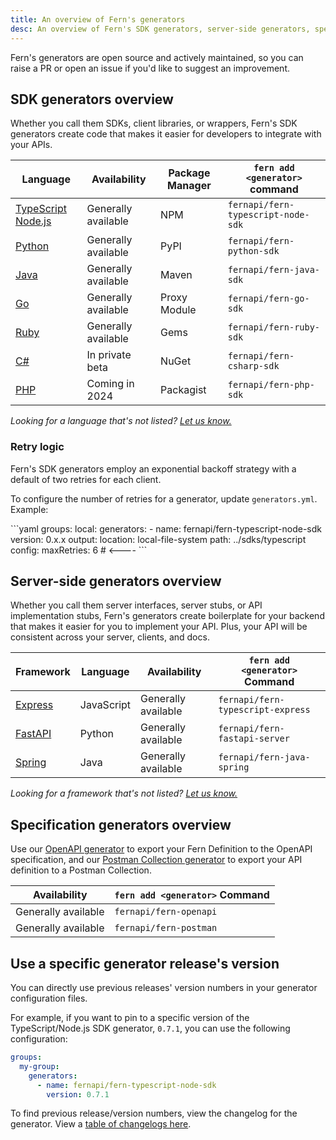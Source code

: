 ---
title: An overview of Fern's generators
desc: An overview of Fern's SDK generators, server-side generators, specification (Postman and OpenAPI) generators, retry logic, and using specific versions.
---

Fern's generators are open source and actively maintained, so you can raise a PR or open an issue if you'd like to suggest an improvement.

## SDK generators overview

Whether you call them SDKs, client libraries, or wrappers, Fern's SDK generators create code that makes it easier for developers to integrate with your APIs. 

| Language                                                       | Availability          | Package Manager | `fern add <generator>` command        |
| -------------------------------------------------------------- | --------------------- | --------------- | ------------------------------------- |
| [TypeScript Node.js](/fern-sd-ks/sdk-generators/typescript)    | Generally available   | NPM             | `fernapi/fern-typescript-node-sdk`    |
| [Python](/fern-sd-ks/sdk-generators/python)                    | Generally available   | PyPI            | `fernapi/fern-python-sdk`             |
| [Java](/fern-sd-ks/sdk-generators/java)                        | Generally available   | Maven           | `fernapi/fern-java-sdk`               |
| [Go](/fern-sd-ks/sdk-generators/go)                            | Generally available   | Proxy Module    | `fernapi/fern-go-sdk`                 |
| [Ruby](/fern-sd-ks/sdk-generators/ruby)                        | Generally available   | Gems            | `fernapi/fern-ruby-sdk`               |
| [C#](/fern-sd-ks/sdk-generators/csharp)                        | In private beta       | NuGet           | `fernapi/fern-csharp-sdk`             |
| [PHP](/fern-sd-ks/sdk-generators/php)                          | Coming in 2024        | Packagist       | `fernapi/fern-php-sdk`                |

_Looking for a language that's not listed? [Let us know.](https://github.com/fern-api/fern/issues/new?title=%5BLanguage%20Request%5D%20)_

### Retry logic

Fern's SDK generators employ an exponential backoff strategy with a default of two retries for each client.

To configure the number of retries for a generator, update `generators.yml`. Example:

<CodeBlock title='generators.yml'>
```yaml
groups:
  local:
    generators:
      - name: fernapi/fern-typescript-node-sdk
        version: 0.x.x
        output:
          location: local-file-system
          path: ../sdks/typescript
        config:
          maxRetries: 6 # <----
```
</CodeBlock>

## Server-side generators overview

Whether you call them server interfaces, server stubs, or API implementation stubs, Fern's generators create boilerplate for your backend that makes it easier for you to implement your API. Plus, your API will be consistent across your server, clients, and docs.

| Framework                                                              | Language   | Availability        | `fern add <generator>` Command    |
| ---------------------------------------------------------------------- | ---------- | ------------------- | --------------------------------- |
| [Express](/fern-sd-ks/other-generators/server-side/express)            | JavaScript | Generally available | `fernapi/fern-typescript-express` |
| [FastAPI](/fern-sd-ks/other-generators/server-side/fastapi)            | Python     | Generally available | `fernapi/fern-fastapi-server`     |
| [Spring](/fern-sd-ks/other-generators/server-side/spring)              | Java       | Generally available | `fernapi/fern-java-spring`        |

_Looking for a framework that's not listed? [Let us know.](https://github.com/fern-api/fern/issues/new?title=%5BFramework%20Request%5D%20)_

## Specification generators overview

Use our [OpenAPI generator](/fern-sd-ks/other-generators/spec/openapi) to export your Fern Definition to the OpenAPI specification, and our [Postman Collection generator](/fern-sd-ks/other-generators/spec/postman) to export your API definition to a Postman Collection. 

| Availability        | `fern add <generator>` Command |
| ------------------- | ------------------------------ |
| Generally available | `fernapi/fern-openapi`         |
| Generally available | `fernapi/fern-postman`         |

## Use a specific generator release's version

You can directly use previous releases' version numbers in your generator configuration files.

For example, if you want to pin to a specific version of the TypeScript/Node.js SDK generator, `0.7.1`, you can use the following configuration:

```yaml
groups:
  my-group:
    generators:
      - name: fernapi/fern-typescript-node-sdk
        version: 0.7.1
```

To find previous release/version numbers, view the changelog for the generator. View a [table of changelogs here](https://github.com/fern-api/fern?tab=readme-ov-file#sdk-generators).